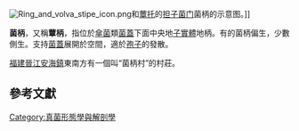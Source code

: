 {{unreferenced|time=2011-08-10T14:56:15+00:00}}
[[File:Ring_and_volva_stipe_icon.png|thumb]]和[[蕈托|蕈托]]的[[担子菌门|担子菌门]]菌柄的示意图。]]

'''菌柄'''，又稱'''蕈柄'''，指位於[[傘菌|傘菌]]類[[菌蓋|菌蓋]]下面中央地[[子實體|子實體]]地柄。有的菌柄偏生，少數側生。支持[[菌蓋|菌蓋]]展開於空間，適於[[孢子|孢子]]的發散。

[[福建|福建]][[晉江|晉江]][[安海鎮|安海鎮]]東南方有一個叫“菌柄村”的村莊。

== 參考文獻 ==
{{reflist}}

{{真菌}}

[[Category:真菌形態學與解剖學|Category:真菌形態學與解剖學]]